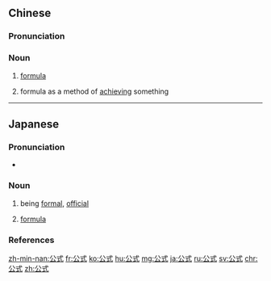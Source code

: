 ==Chinese==
{{zh-forms}}

===Pronunciation===
{{zh-pron
|m=gōngshì
|c=gung1 sik1
|mn=xm,tw:kong-sek/qz:kong-siak/zz:kong-sit
|cat=n
}}

===Noun===
{{zh-noun}}

# {{lb|zh|mathematics|chemistry}} [[formula]]
# formula as a method of [[achieving]] something

{{zh-cat|Intermediate}}

----

==Japanese==
{{ja-kanjitab|こう|しき|yomi=o}}

===Pronunciation===
* {{ja-pron|こうしき|y=o|dev=3|acc=0|acc_ref=NHK}}

===Noun===
{{ja-noun|こうしき}}

# being [[formal]], [[official]]
# {{lb|ja|math|chemistry}} [[formula]]

===References===
<references/>

[[zh-min-nan:公式]]
[[fr:公式]]
[[ko:公式]]
[[hu:公式]]
[[mg:公式]]
[[ja:公式]]
[[ru:公式]]
[[sv:公式]]
[[chr:公式]]
[[zh:公式]]
